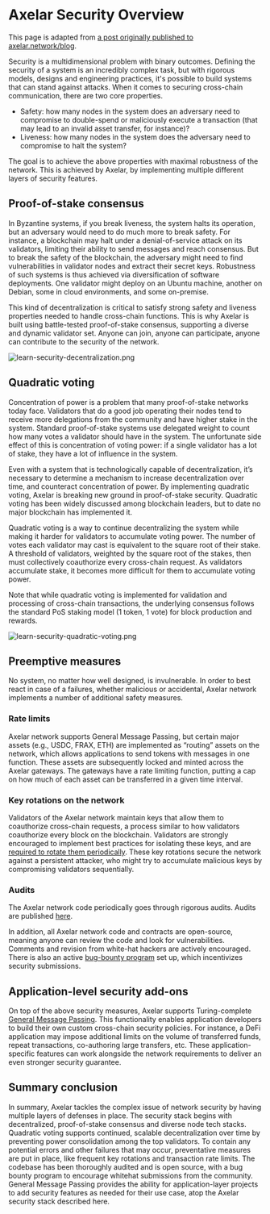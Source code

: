 # Axelar Security Overview

This page is adapted from [a post originally published to axelar.network/blog](https://axelar.network/blog/security-at-axelar-core).

Security is a multidimensional problem with binary outcomes. Defining the security of a system is an incredibly complex task, but with rigorous models, designs and engineering practices, it's possible to build systems that can stand against attacks. When it comes to securing cross-chain communication, there are two core properties.

- Safety: how many nodes in the system does an adversary need to compromise to double-spend or maliciously execute a transaction (that may lead to an invalid asset transfer, for instance)?
- Liveness: how many nodes in the system does the adversary need to compromise to halt the system?

The goal is to achieve the above properties with maximal robustness of the network. This is achieved by Axelar, by implementing multiple different layers of security features.

## Proof-of-stake consensus

In Byzantine systems, if you break liveness, the system halts its operation, but an adversary would need to do much more to break safety. For instance, a blockchain may halt under a denial-of-service attack on its validators, limiting their ability to send messages and reach consensus. But to break the safety of the blockchain, the adversary might need to find vulnerabilities in validator nodes and extract their secret keys. Robustness of such systems is thus achieved via diversification of software deployments. One validator might deploy on an Ubuntu machine, another on Debian, some in cloud environments, and some on-premise.

This kind of decentralization is critical to satisfy strong safety and liveness properties needed to handle cross-chain functions. This is why Axelar is built using battle-tested proof-of-stake consensus, supporting a diverse and dynamic validator set. Anyone can join, anyone can participate, anyone can contribute to the security of the network.

![learn-security-decentralization.png](/images/learn-security-decentralization.jpg)

## Quadratic voting

Concentration of power is a problem that many proof-of-stake networks today face. Validators that do a good job operating their nodes tend to receive more delegations from the community and have higher stake in the system. Standard proof-of-stake systems use delegated weight to count how many votes a validator should have in the system. The unfortunate side effect of this is concentration of voting power: if a single validator has a lot of stake, they have a lot of influence in the system.

Even with a system that is technologically capable of decentralization, it’s necessary to determine a mechanism to increase decentralization over time, and counteract concentration of power. By implementing quadratic voting, Axelar is breaking new ground in proof-of-stake security. Quadratic voting has been widely discussed among blockchain leaders, but to date no major blockchain has implemented it.

Quadratic voting is a way to continue decentralizing the system while making it harder for validators to accumulate voting power. The number of votes each validator may cast is equivalent to the square root of their stake. A threshold of validators, weighted by the square root of the stakes, then must collectively coauthorize every cross-chain request. As validators accumulate stake, it becomes more difficult for them to accumulate voting power.

Note that while quadratic voting is implemented for validation and processing of cross-chain transactions, the underlying consensus follows the standard PoS staking model (1 token, 1 vote) for block production and rewards.

![learn-security-quadratic-voting.png](/images/learn-security-quadratic-voting.jpg)

## Preemptive measures

No system, no matter how well designed, is invulnerable. In order to best react in case of a failures, whether malicious or accidental, Axelar network implements a number of additional safety measures.

### Rate limits

Axelar network supports General Message Passing, but certain major assets (e.g., USDC, FRAX, ETH) are implemented as “routing” assets on the network, which allows applications to send tokens with messages in one function. These assets are subsequently locked and minted across the Axelar gateways. The gateways have a rate limiting function, putting a cap on how much of each asset can be transferred in a given time interval.

### Key rotations on the network

Validators of the Axelar network maintain keys that allow them to coauthorize cross-chain requests, a process similar to how validators coauthorize every block on the blockchain. Validators are strongly encouraged to implement best practices for isolating these keys, and are [required to rotate them periodically](/validator/operations/mnemonic-rotation/). These key rotations secure the network against a persistent attacker, who might try to accumulate malicious keys by compromising validators sequentially.

### Audits

The Axelar network code periodically goes through rigorous audits. Audits are published [here](https://github.com/axelarnetwork/audits).

In addition, all Axelar network code and contracts are open-source, meaning anyone can review the code and look for vulnerabilities. Comments and revision from white-hat hackers are actively encouraged. There is also an active [bug-bounty program](https://immunefi.com/bounty/axelarnetwork/) set up, which incentivizes security submissions.

## Application-level security add-ons

On top of the above security measures, Axelar supports Turing-complete [General Message Passing](/dev/general-message-passing/overview/). This functionality enables application developers to build their own custom cross-chain security policies. For instance, a DeFi application may impose additional limits on the volume of transferred funds, repeat transactions, co-authoring large transfers, etc. These application-specific features can work alongside the network requirements to deliver an even stronger security guarantee.

## Summary conclusion

In summary, Axelar tackles the complex issue of network security by having multiple layers of defenses in place. The security stack begins with decentralized, proof-of-stake consensus and diverse node tech stacks. Quadratic voting supports continued, scalable decentralization over time by preventing power consolidation among the top validators. To contain any potential errors and other failures that may occur, preventative measures are put in place, like frequent key rotations and transaction rate limits. The codebase has been thoroughly audited and is open source, with a bug bounty program to encourage whitehat submissions from the community. General Message Passing provides the ability for application-layer projects to add security features as needed for their use case, atop the Axelar security stack described here.

